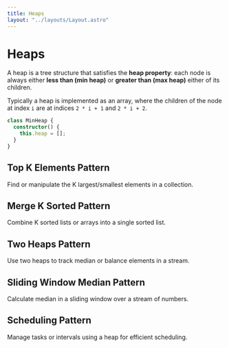 ```yaml
---
title: Heaps
layout: "../layouts/Layout.astro"
---
```


# Heaps

A heap is a tree structure that satisfies the **heap property**: each node is always either **less than (min heap)** or **greater than (max heap)** either of its children.

Typically a heap is implemented as an array, where the children of the node at index `i` are at indices `2 * i + 1` and `2 * i + 2`.

```typescript
class MinHeap {
  constructor() {
    this.heap = [];
  }
}
```

## Top K Elements Pattern

Find or manipulate the K largest/smallest elements in a collection.

## Merge K Sorted Pattern

Combine K sorted lists or arrays into a single sorted list.

## Two Heaps Pattern

Use two heaps to track median or balance elements in a stream.

## Sliding Window Median Pattern

Calculate median in a sliding window over a stream of numbers.

## Scheduling Pattern

Manage tasks or intervals using a heap for efficient scheduling.
